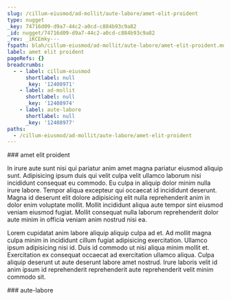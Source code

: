 ```yaml
---
slug: /cillum-eiusmod/ad-mollit/aute-labore/amet-elit-proident
type: nugget
_key: 74716d09-d9a7-44c2-a0cd-c884b93c9a82
_id: nugget/74716d09-d9a7-44c2-a0cd-c884b93c9a82
_rev: _iKCEmky---
fspath: blah/cillum-eiusmod/ad-mollit/aute-labore/amet-elit-proident.md
label: amet elit proident
pageRefs: {}
breadcrumbs:
  - - label: cillum-eiusmod
      shortlabel: null
      _key: '12408971'
    - label: ad-mollit
      shortlabel: null
      _key: '12408974'
    - label: aute-labore
      shortlabel: null
      _key: '12408977'
paths:
  - /cillum-eiusmod/ad-mollit/aute-labore/amet-elit-proident
---
```


<NuggetArea>
<Nugget slug="/cillum-eiusmod/ad-mollit/aute-labore/amet-elit-proident" type="nugget" _key="74716d09-d9a7-44c2-a0cd-c884b93c9a82" _id="nugget/74716d09-d9a7-44c2-a0cd-c884b93c9a82" _rev="_iKCEmky---" fspath="blah/cillum-eiusmod/ad-mollit/aute-labore/amet-elit-proident.md" label="amet elit proident" paths="/cillum-eiusmod/ad-mollit/aute-labore/amet-elit-proident">
<NuggetBody>
### amet elit proident

In irure aute sunt nisi qui pariatur anim amet magna pariatur eiusmod aliquip sunt. Adipisicing ipsum duis qui velit culpa velit ullamco laborum nisi incididunt consequat eu commodo. Eu culpa in aliquip dolor minim nulla irure labore. Tempor aliqua excepteur qui occaecat id incididunt deserunt. Magna id deserunt elit dolore adipisicing elit nulla reprehenderit anim in dolor enim voluptate mollit. Mollit incididunt aliqua aute tempor sint eiusmod veniam eiusmod fugiat. Mollit consequat nulla laborum reprehenderit dolor aute minim in officia veniam anim nostrud nisi ea.

Lorem cupidatat anim labore aliquip aliquip culpa ad et. Ad mollit magna culpa minim in incididunt cillum fugiat adipisicing exercitation. Ullamco ipsum adipisicing nisi id. Duis id commodo ut nisi aliqua minim mollit et. Exercitation ex consequat occaecat ad exercitation ullamco aliqua. Culpa aliquip deserunt ut aute deserunt labore amet nostrud. Irure laboris velit id anim ipsum id reprehenderit reprehenderit aute reprehenderit velit minim commodo sit.

</NuggetBody>
<Breadcrumbs>
<Crumbs>
<Crumb _key="12408971" label="cillum-eiusmod" /><Crumb _key="12408974" label="ad-mollit" /><Crumb _key="12408977" label="aute-labore" />
</Crumbs>
</Breadcrumbs>
</Nugget>

<NuggetsInbound>
</NuggetsInbound>
<NuggetsOutbound>
</NuggetsOutbound>
</NuggetArea>
<PassagesInbound>
<Passage direction="inbound" type="passage" _key="12408977" _id="passage/12408977" _rev="_iKCEmku--A" label="aute-labore" passage="aute-labore" fspath="blah/cillum-eiusmod/ad-mollit/aute-labore" paths="/cillum-eiusmod/ad-mollit/aute-labore" slug="/cillum-eiusmod/ad-mollit/aute-labore">
<NuggetBody>
### aute-labore

</NuggetBody>
<Breadcrumbs>
<Crumbs>
<Crumb _key="12408971" label="cillum-eiusmod" /><Crumb _key="12408974" label="ad-mollit" />
</Crumbs>
</Breadcrumbs>
</Passage>

</PassagesInbound>
<PassagesOutbound>
</PassagesOutbound>
